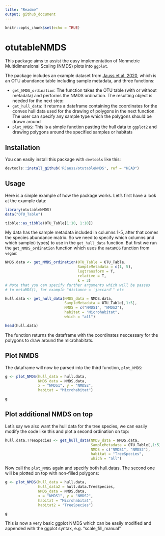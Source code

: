 ```yaml
---
title: "Readme"
output: github_document
---
```


```r
knitr::opts_chunk$set(echo = TRUE)
```

# otutableNMDS

This package aims to assist the easy implementation of Nonmetric Multidimensional Scaling (NMDS) plots into `ggplot`.

The package includes an example dataset from [Jauss et al. 2020](https://www.frontiersin.org/articles/10.3389/fmicb.2020.592189/), which is an OTU abundance table including sample metadata, and three functions:

- `get_NMDS_ordination`: The function takes the OTU table (with or without metadata) and performs the NMDS ordination. The resulting object is needed for the next step:
- `get_hull_data`: It returns a dataframe containing the coordinates for the convex hull data used for the drawing of polygons in the next function. The user can specify any sample type which the polygons should be drawn around
- `plot_NMDS`: This is a simple function pasting the hull data to `ggplot2` and drawing polygons around the specified samples or habitats

## Installation

You can easily install this package with `devtools` like this:

```r
devtools::install_github('RJauss/otutableNMDS', ref = "HEAD")
```

## Usage 

Here is a simple example of how the package works. Let's first have a look at the example data:

```r
library(otutableNMDS)
data("OTU_Table")

tibble::as_tibble(OTU_Table[1:10, 1:10])
```

My data has the sample metadata included in columns 1-5, after that comes the species abundance matrix. So we need to specify which columns and which sample(-types) to use in the `get_hull_data` function. But first we run the `get_NMDS_ordination` function which uses the `metaMDS` function from `vegan`:

```r
NMDS.data <- get_NMDS_ordination(OTU_Table = OTU_Table, 
                                 SampleMetadata = c(1, 5), 
                                 logtransform = T, 
                                 relative = T, 
                                 k = 3)
# Note that you can specify further arguments which will be passes
# to metaMDS(), for example "distance = 'jaccard'" etc
```

```r
hull.data <- get_hull_data(NMDS_data = NMDS.data, 
                           SampleMetadata = OTU_Table[,1:5], 
                           NMDS = c("NMDS1", "NMDS2"), 
                           habitat = "Microhabitat", 
                           which = "all")

head(hull.data)
```

The function returns the dataframe with the coordinates neccessary for the polygons to draw around the microhabitats. 

## Plot NMDS

The dataframe will now be parsed into the third function, `plot_NMDS`:

```r
g <- plot_NMDS(hull_data = hull.data, 
               NMDS_data = NMDS.data, 
               x = "NMDS1", y = "NMDS2", 
               habitat = "Microhabitat")

g
```

## Plot additional NMDS on top

Let's say we also want the hull data for the tree species, we can easily modify the code like this and plot a second ordination on top:

```r
hull.data.TreeSpecies <- get_hull_data(NMDS_data = NMDS.data, 
                                       SampleMetadata = OTU_Table[,1:5],
                                       NMDS = c("NMDS1", "NMDS2"), 
                                       habitat = "TreeSpecies", 
                                       which = "all")
```

Now call the `plot_NMDS` again and specify both hull.datas. The second one will be plotted on top with non-filled polygons:

```r
g <- plot_NMDS(hull_data = hull.data, 
               hull_data2 = hull.data.TreeSpecies, 
               NMDS_data = NMDS.data, 
               x = "NMDS1", y = "NMDS2", 
               habitat = "Microhabitat", 
               habitat2 = "TreeSpecies")

g
```

This is now a very basic ggplot NMDS which can be easily modified and appended with the ggplot syntax, e.g. "scale_fill_manual"